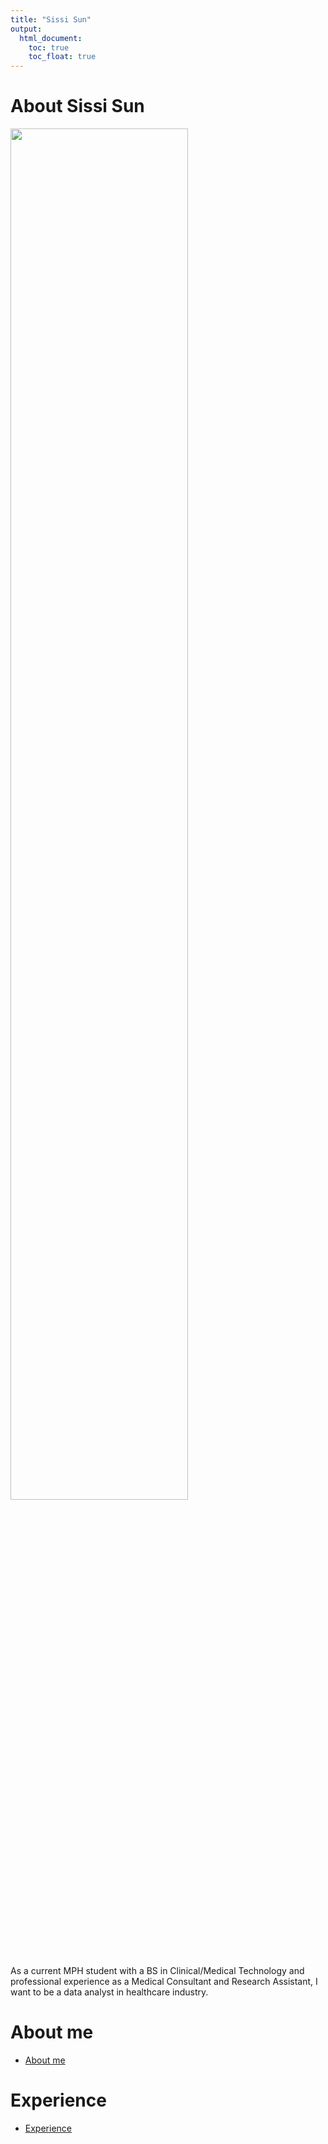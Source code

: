 ```yaml
---
title: "Sissi Sun"
output: 
  html_document:
    toc: true
    toc_float: true
---
```


# About Sissi Sun
<img src="images/IMG_0843.JPG" style="width:75%">

As a current MPH student with a BS in Clinical/Medical Technology and professional experience as a Medical Consultant and Research Assistant, I want to be a data analyst in healthcare industry. 


# About me

* [About me](about.html)

# Experience

* [Experience](experience.html)